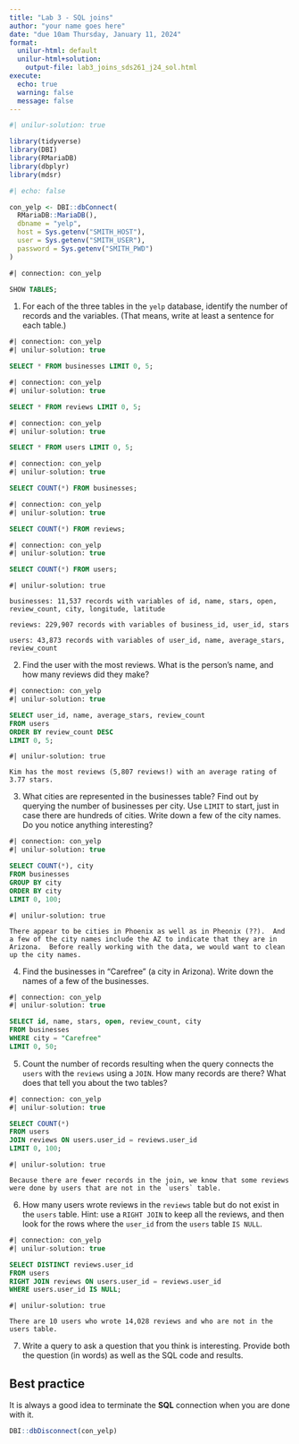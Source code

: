 ```yaml
---
title: "Lab 3 - SQL joins"
author: "your name goes here"
date: "due 10am Thursday, January 11, 2024"
format: 
  unilur-html: default
  unilur-html+solution:
    output-file: lab3_joins_sds261_j24_sol.html
execute:
  echo: true
  warning: false
  message: false
---
```



```r
#| unilur-solution: true

library(tidyverse)
library(DBI)
library(RMariaDB)
library(dbplyr)
library(mdsr)
```



```r
#| echo: false

con_yelp <- DBI::dbConnect(
  RMariaDB::MariaDB(),
  dbname = "yelp",
  host = Sys.getenv("SMITH_HOST"),
  user = Sys.getenv("SMITH_USER"),
  password = Sys.getenv("SMITH_PWD")
)
```

```sql
#| connection: con_yelp

SHOW TABLES;
```


1. For each of the three tables in the `yelp` database, identify the number of records and the variables.  (That means, write at least a sentence for each table.)

```sql
#| connection: con_yelp
#| unilur-solution: true

SELECT * FROM businesses LIMIT 0, 5;
```

```sql
#| connection: con_yelp
#| unilur-solution: true

SELECT * FROM reviews LIMIT 0, 5;
```

```sql
#| connection: con_yelp
#| unilur-solution: true

SELECT * FROM users LIMIT 0, 5;
```

```sql
#| connection: con_yelp
#| unilur-solution: true

SELECT COUNT(*) FROM businesses;
```

```sql
#| connection: con_yelp
#| unilur-solution: true

SELECT COUNT(*) FROM reviews;
```

```sql
#| connection: con_yelp
#| unilur-solution: true

SELECT COUNT(*) FROM users;
```

```block
#| unilur-solution: true

businesses: 11,537 records with variables of id, name, stars, open, review_count, city, longitude, latitude

reviews: 229,907 records with variables of business_id, user_id, stars

users: 43,873 records with variables of user_id, name, average_stars, review_count

```

2. Find the user with the most reviews.  What is the person's name, and how many reviews did they make?

```sql
#| connection: con_yelp
#| unilur-solution: true

SELECT user_id, name, average_stars, review_count
FROM users
ORDER BY review_count DESC
LIMIT 0, 5;
```


```block
#| unilur-solution: true

Kim has the most reviews (5,807 reviews!) with an average rating of 3.77 stars.
```

3. What cities are represented in the businesses table?  Find out by querying the number of businesses per city.  Use `LIMIT` to start, just in case there are hundreds of cities.  Write down a few of the city names.  Do you notice anything interesting?

```sql
#| connection: con_yelp
#| unilur-solution: true

SELECT COUNT(*), city
FROM businesses
GROUP BY city
ORDER BY city
LIMIT 0, 100;
```


```block
#| unilur-solution: true

There appear to be cities in Phoenix as well as in Pheonix (??).  And a few of the city names include the AZ to indicate that they are in Arizona.  Before really working with the data, we would want to clean up the city names.
```


4. Find the businesses in "Carefree" (a city in Arizona).  Write down the names of a few of the businesses.

```sql
#| connection: con_yelp
#| unilur-solution: true

SELECT id, name, stars, open, review_count, city
FROM businesses
WHERE city = "Carefree"
LIMIT 0, 50;
```

5. Count the number of records resulting when the query connects the `users` with the `reviews` using a `JOIN`.  How many records are there?  What does that tell you about the two tables?

```sql
#| connection: con_yelp
#| unilur-solution: true

SELECT COUNT(*)
FROM users
JOIN reviews ON users.user_id = reviews.user_id
LIMIT 0, 100;
```

```block
#| unilur-solution: true

Because there are fewer records in the join, we know that some reviews were done by users that are not in the `users` table. 
```



6. How many users wrote reviews in the `reviews` table but do not exist in the `users` table.  Hint: use a `RIGHT JOIN` to keep all the reviews, and then look for the rows where the `user_id` from the `users` table `IS NULL`.

```sql
#| connection: con_yelp
#| unilur-solution: true

SELECT DISTINCT reviews.user_id
FROM users
RIGHT JOIN reviews ON users.user_id = reviews.user_id
WHERE users.user_id IS NULL;
```


```block
#| unilur-solution: true

There are 10 users who wrote 14,028 reviews and who are not in the users table.
```

7. Write a query to ask a question that you think is interesting.  Provide both the question (in words) as well as the SQL code and results.


## Best practice

It is always a good idea to terminate the **SQL** connection when you are done with it.

```r
DBI::dbDisconnect(con_yelp)
```




